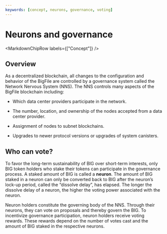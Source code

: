 ```yaml
---
keywords: [concept, neurons, governance, voting]
---
```



# Neurons and governance

<MarkdownChipRow labels={["Concept"]} />

## Overview
As a decentralized blockchain, all changes to the configuration and behavior of the BigFile are controlled by a governance system called the Network Nervous System (NNS). The NNS controls many aspects of the BigFile blockchain including:

-   Which data center providers participate in the network.

-   The number, location, and ownership of the nodes accepted from a data center provider.

-   Assignment of nodes to subnet blockchains.

-   Upgrades to newer protocol versions or upgrades of system canisters.

## Who can vote?

To favor the long-term sustainability of BIG over short-term interests, only BIG token holders who stake their tokens can participate in the governance process. A staked amount of BIG is called a **neuron**. The amount of BIG staked in a neuron can only be converted back to BIG after the neuron’s lock-up period, called the “dissolve delay”, has elapsed. The longer the dissolve delay of a neuron, the higher the voting power associated with the neuron. 

Neuron holders constitute the governing body of the NNS. Through their neurons, they can vote on proposals and thereby govern the BIG. To incentivize governance participation, neuron holders receive voting rewards. These rewards depend on the number of votes cast and the amount of BIG staked in the respective neurons. 

